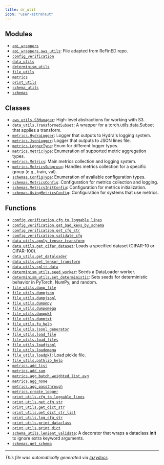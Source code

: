 ```yaml
---
title: dr_util
icon: "user-astronaut"
---
```


## Modules

- [`api_wrappers`](./dr_util.api_wrappers#module-dr-utilapi-wrappers)
- [`api_wrappers.aws_utils`](./dr_util.api_wrappers.aws_utils#module-dr-utilapi-wrappersaws-utils): File adapted from ReFinED repo.
- [`config_verification`](./dr_util.config_verification#module-dr-utilconfig-verification)
- [`data_utils`](./dr_util.data_utils#module-dr-utildata-utils)
- [`determinism_utils`](./dr_util.determinism_utils#module-dr-utildeterminism-utils)
- [`file_utils`](./dr_util.file_utils#module-dr-utilfile-utils)
- [`metrics`](./dr_util.metrics#module-dr-utilmetrics)
- [`print_utils`](./dr_util.print_utils#module-dr-utilprint-utils)
- [`schema_utils`](./dr_util.schema_utils#module-dr-utilschema-utils)
- [`schemas`](./dr_util.schemas#module-dr-utilschemas)

## Classes

- [`aws_utils.S3Manager`](./dr_util.api_wrappers.aws_utils#class-s3manager): High-level abstractions for working with S3.
- [`data_utils.TransformedSubset`](./dr_util.data_utils#class-transformedsubset): A wrapper for a torch.utils.data.Subset that applies a transform.
- [`metrics.HydraLogger`](./dr_util.metrics#class-hydralogger): Logger that outputs to Hydra's logging system.
- [`metrics.JsonLogger`](./dr_util.metrics#class-jsonlogger): Logger that outputs to JSON lines file.
- [`metrics.LoggerType`](./dr_util.metrics#enum-loggertype): Enum for different logger types.
- [`metrics.MetricType`](./dr_util.metrics#enum-metrictype): Enumeration of supported metric aggregation types.
- [`metrics.Metrics`](./dr_util.metrics#class-metrics): Main metrics collection and logging system.
- [`metrics.MetricsSubgroup`](./dr_util.metrics#class-metricssubgroup): Handles metrics collection for a specific group (e.g., train, val).
- [`schemas.ConfigType`](./dr_util.schemas#enum-configtype): Enumeration of available configuration types.
- [`schemas.MetricsConfig`](./dr_util.schemas#dataclass-metricsconfig): Configuration for metrics collection and logging.
- [`schemas.MetricsInitConfig`](./dr_util.schemas#dataclass-metricsinitconfig): Configuration for metrics initialization.
- [`schemas.UsingMetricsConfig`](./dr_util.schemas#dataclass-usingmetricsconfig): Configuration for systems that use metrics.

## Functions

- [`config_verification.cfg_to_loggable_lines`](./dr_util.config_verification#function-cfg-to-loggable-lines)
- [`config_verification.get_bad_keys_by_schema`](./dr_util.config_verification#function-get-bad-keys-by-schema)
- [`config_verification.get_cfg_str`](./dr_util.config_verification#function-get-cfg-str)
- [`config_verification.validate_cfg`](./dr_util.config_verification#function-validate-cfg)
- [`data_utils.apply_tensor_transform`](./dr_util.data_utils#function-apply-tensor-transform)
- [`data_utils.get_cifar_dataset`](./dr_util.data_utils#function-get-cifar-dataset): Loads a specified dataset (CIFAR-10 or CIFAR-100).
- [`data_utils.get_dataloader`](./dr_util.data_utils#function-get-dataloader)
- [`data_utils.get_tensor_transform`](./dr_util.data_utils#function-get-tensor-transform)
- [`data_utils.split_data`](./dr_util.data_utils#function-split-data)
- [`determinism_utils.seed_worker`](./dr_util.determinism_utils#function-seed-worker): Seeds a DataLoader worker.
- [`determinism_utils.set_deterministic`](./dr_util.determinism_utils#function-set-deterministic): Sets seeds for deterministic behavior in PyTorch, NumPy, and random.
- [`file_utils.dump_file`](./dr_util.file_utils#function-dump-file)
- [`file_utils.dumpjson`](./dr_util.file_utils#function-dumpjson)
- [`file_utils.dumpjsonl`](./dr_util.file_utils#function-dumpjsonl)
- [`file_utils.dumpnpy`](./dr_util.file_utils#function-dumpnpy)
- [`file_utils.dumpomega`](./dr_util.file_utils#function-dumpomega)
- [`file_utils.dumppkl`](./dr_util.file_utils#function-dumppkl)
- [`file_utils.dumptxt`](./dr_util.file_utils#function-dumptxt)
- [`file_utils.fu_help`](./dr_util.file_utils#function-fu-help)
- [`file_utils.jsonl_generator`](./dr_util.file_utils#function-jsonl-generator)
- [`file_utils.load_file`](./dr_util.file_utils#function-load-file)
- [`file_utils.load_files`](./dr_util.file_utils#function-load-files)
- [`file_utils.loadjsonl`](./dr_util.file_utils#function-loadjsonl)
- [`file_utils.loadomega`](./dr_util.file_utils#function-loadomega)
- [`file_utils.loadpkl`](./dr_util.file_utils#function-loadpkl): Load pickle file.
- [`file_utils.pathlib_help`](./dr_util.file_utils#function-pathlib-help)
- [`metrics.add_list`](./dr_util.metrics#function-add-list)
- [`metrics.add_sum`](./dr_util.metrics#function-add-sum)
- [`metrics.agg_batch_weighted_list_avg`](./dr_util.metrics#function-agg-batch-weighted-list-avg)
- [`metrics.agg_none`](./dr_util.metrics#function-agg-none)
- [`metrics.agg_passthrough`](./dr_util.metrics#function-agg-passthrough)
- [`metrics.create_logger`](./dr_util.metrics#function-create-logger)
- [`print_utils.cfg_to_loggable_lines`](./dr_util.print_utils#function-cfg-to-loggable-lines)
- [`print_utils.get_cfg_str`](./dr_util.print_utils#function-get-cfg-str)
- [`print_utils.get_dict_str`](./dr_util.print_utils#function-get-dict-str)
- [`print_utils.get_dict_str_list`](./dr_util.print_utils#function-get-dict-str-list)
- [`print_utils.log_cfg_str`](./dr_util.print_utils#function-log-cfg-str)
- [`print_utils.print_dataclass`](./dr_util.print_utils#function-print-dataclass)
- [`print_utils.print_dict`](./dr_util.print_utils#function-print-dict)
- [`schema_utils.lenient_validate`](./dr_util.schema_utils#function-lenient-validate): A decorator that wraps a dataclass __init__ to ignore extra keyword arguments.
- [`schemas.get_schema`](./dr_util.schemas#function-get-schema)


---

_This file was automatically generated via [lazydocs](https://github.com/ml-tooling/lazydocs)._
